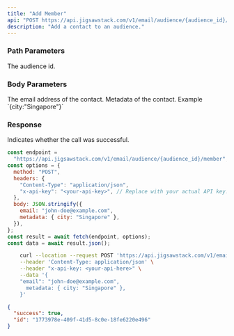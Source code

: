 ```yaml
---
title: "Add Member"
api: "POST https://api.jigsawstack.com/v1/email/audience/{audience_id}/member"
description: "Add a contact to an audience."
---
```


### Path Parameters

<ParamField path="audience_id" type="string" required>
  The audience id.
</ParamField>

### Body Parameters

<ParamField body="email" type="string" required>
  The email address of the contact.
</ParamField>

<ParamField body="metadata" type="object">
  Metadata of the contact. Example `{city:"Singapore"}`
</ParamField>

<Snippet file="header.mdx" />

### Response

<ResponseField name="success" type="boolean">
  Indicates whether the call was successful.
</ResponseField>

<RequestExample>

```javascript Node.js
const endpoint =
  "https://api.jigsawstack.com/v1/email/audience/{audience_id}/member";
const options = {
  method: "POST",
  headers: {
    "Content-Type": "application/json",
    "x-api-key": "<your-api-key>", // Replace with your actual API key.
  },
  body: JSON.stringify({
    email: "john-doe@example.com",
    metadata: { city: "Singapore" },
  }),
};
const result = await fetch(endpoint, options);
const data = await result.json();
```

```bash cURL
    curl --location --request POST 'https://api.jigsawstack.com/v1/email/audience/{audience_id}/member' \
    --header 'Content-Type: application/json' \
    --header "x-api-key: <your-api-here>" \
    --data '{
    "email": "john-doe@example.com",
      metadata: { city: "Singapore" },
    }'
```

</RequestExample>

<ResponseExample>

```json Response
{
  "success": true,
  "id": "1773978e-409f-41d5-8c0e-18fe6220e496"
}
```

</ResponseExample>
